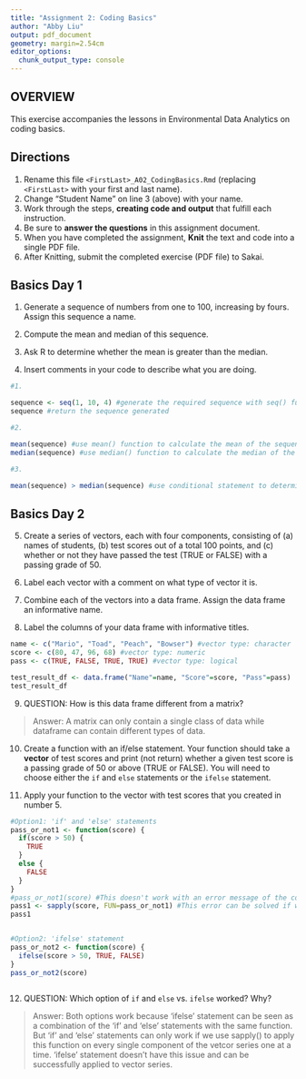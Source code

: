 ```yaml
---
title: "Assignment 2: Coding Basics"
author: "Abby Liu"
output: pdf_document
geometry: margin=2.54cm
editor_options: 
  chunk_output_type: console
---
```


## OVERVIEW

This exercise accompanies the lessons in Environmental Data Analytics on coding basics.

## Directions

1.  Rename this file `<FirstLast>_A02_CodingBasics.Rmd` (replacing `<FirstLast>` with your first and last name).
2.  Change "Student Name" on line 3 (above) with your name.
3.  Work through the steps, **creating code and output** that fulfill each instruction.
4.  Be sure to **answer the questions** in this assignment document.
5.  When you have completed the assignment, **Knit** the text and code into a single PDF file.
6.  After Knitting, submit the completed exercise (PDF file) to Sakai.

## Basics Day 1

1.  Generate a sequence of numbers from one to 100, increasing by fours. Assign this sequence a name.

2.  Compute the mean and median of this sequence.

3.  Ask R to determine whether the mean is greater than the median.

4.  Insert comments in your code to describe what you are doing.

```r
#1. 

sequence <- seq(1, 10, 4) #generate the required sequence with seq() function
sequence #return the sequence generated

#2. 

mean(sequence) #use mean() function to calculate the mean of the sequence
median(sequence) #use median() function to calculate the median of the sequence

#3. 

mean(sequence) > median(sequence) #use conditional statement to determine whether the mean is greater than the median

```

## Basics Day 2

5.  Create a series of vectors, each with four components, consisting of (a) names of students, (b) test scores out of a total 100 points, and (c) whether or not they have passed the test (TRUE or FALSE) with a passing grade of 50.

6.  Label each vector with a comment on what type of vector it is.

7.  Combine each of the vectors into a data frame. Assign the data frame an informative name.

8.  Label the columns of your data frame with informative titles.

```r

name <- c("Mario", "Toad", "Peach", "Bowser") #vector type: character
score <- c(80, 47, 96, 68) #vector type: numeric
pass <- c(TRUE, FALSE, TRUE, TRUE) #vector type: logical

test_result_df <- data.frame("Name"=name, "Score"=score, "Pass"=pass)
test_result_df

```

9.  QUESTION: How is this data frame different from a matrix?

> Answer: A matrix can only contain a single class of data while dataframe can contain different types of data.

10. Create a function with an if/else statement. Your function should take a **vector** of test scores and print (not return) whether a given test score is a passing grade of 50 or above (TRUE or FALSE). You will need to choose either the `if` and `else` statements or the `ifelse` statement. 

11. Apply your function to the vector with test scores that you created in number 5.

```r

#Option1: 'if' and 'else' statements
pass_or_not1 <- function(score) {
  if(score > 50) {
    TRUE
  }
  else {
    FALSE
  }
}
#pass_or_not1(score) #This doesn't work with an error message of the condition has length > 1. The 'if'-'else' statements need to process each vector one by one. 
pass1 <- sapply(score, FUN=pass_or_not1) #This error can be solved if we use sapply() to apply this function on every single component of the series of vectors.
pass1


#Option2: 'ifelse' statement
pass_or_not2 <- function(score) {
  ifelse(score > 50, TRUE, FALSE)
}
pass_or_not2(score) 
 
```

12. QUESTION: Which option of `if` and `else` vs. `ifelse` worked? Why?

> Answer: Both options work because 'ifelse' statement can be seen as a combination of the 'if' and 'else' statements with the same function. But 'if' and 'else' statements can only work if we use sapply() to apply this function on every single component of the vetcor series one at a time. 'ifelse' statement doesn't have this issue and can be successfully applied to vector series. 
